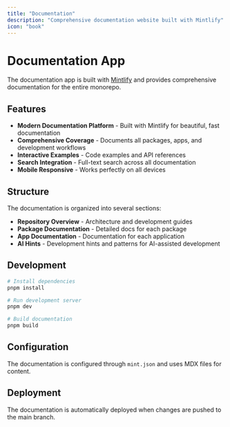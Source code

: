 ```yaml
---
title: "Documentation"
description: "Comprehensive documentation website built with Mintlify"
icon: "book"
---
```


# Documentation App

The documentation app is built with [Mintlify](https://mintlify.com) and
provides comprehensive documentation for the entire monorepo.

## Features

- **Modern Documentation Platform** - Built with Mintlify for beautiful, fast
  documentation
- **Comprehensive Coverage** - Documents all packages, apps, and development
  workflows
- **Interactive Examples** - Code examples and API references
- **Search Integration** - Full-text search across all documentation
- **Mobile Responsive** - Works perfectly on all devices

## Structure

The documentation is organized into several sections:

- **Repository Overview** - Architecture and development guides
- **Package Documentation** - Detailed docs for each package
- **App Documentation** - Documentation for each application
- **AI Hints** - Development hints and patterns for AI-assisted development

## Development

```bash
# Install dependencies
pnpm install

# Run development server
pnpm dev

# Build documentation
pnpm build
```

## Configuration

The documentation is configured through `mint.json` and uses MDX files for
content.

## Deployment

The documentation is automatically deployed when changes are pushed to the main
branch.
